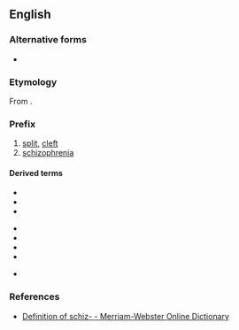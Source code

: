 {{also|schizo}}

==English==

===Alternative forms===
* {{l|en|schiz-}}

===Etymology===
From {{etyl|grc|en}} {{m|grc|σχίζω||I split}}.

===Prefix===
{{en-prefix}}

# [[split]], [[cleft]]
# [[schizophrenia]]

====Derived terms====
{{rel-top|Terms from sense "split"}}
* {{l|en|schizoanalysis}}
* {{l|en|schizocarp}}
* {{l|en|schizodactyly}}
{{rel-mid}}
* {{l|en|schizogony}}
* {{l|en|schizophrenia}}
* {{l|en|schizophrenic}}
* {{l|en|schizoid}}
{{rel-bottom}}

{{rel-top|Terms from sense "schizophrenia"}}
* {{l|en|schizoaffective}}
{{rel-mid}}
{{rel-bottom}}

===References===
* [http://m-w.com/dictionary/schiz- Definition of schiz- - Merriam-Webster Online Dictionary]
